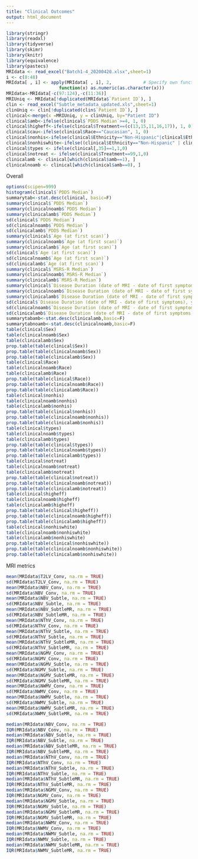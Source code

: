 ```yaml
---
title: "Clinical Outcomes"
output: html_document
---
```


```r
library(stringr)
library(readxl)
library(tidyverse)
library(skimr)
library(knitr)
library(equivalence)
library(pastecs)
MRIdata <- read_excel("Batch1-4_20200420.xlsx",sheet=1)
i <- c(8:48)      
MRIdata[ , i] <- apply(MRIdata[ , i], 2,            # Specify own function within apply
                    function(x) as.numeric(as.character(x)))
MRIdata<-MRIdata[-c(97:124),-c(11:36)]
MRIUniq <- MRIdata[!duplicated(MRIdata$`Patient ID`), ]
clin <- read_excel("Subtle_metadata_updated.xls",sheet=1)
clinUniq <- clin[!duplicated(clin$`Patient ID`), ]
clinical<-merge(x =MRIUniq, y = clinUniq, by="Patient ID")
clinical$amb<-ifelse(clinical$`PDDS Median`>=4, 1, 0)
clinical$higheff<-ifelse(clinical$Treatment==(c(13,15,11,16,17)), 1, 0)
clinical$cau<-ifelse(clinical$Race=="Caucasian", 1, 0)
clinical$nonhis<-ifelse(clinical$Ethnicity=="Non-Hispanic"|clinical$Ethnicity=="Non-hispanic", 1, 0)
clinical$nonhiswhite<-ifelse((clinical$Ethnicity=="Non-Hispanic" | clinical$Ethnicity=="Non-hispanic")&(clinical$Race=="Caucasian"), 1, 0)
clinical$types <- ifelse(clinical[,35]==1,1,0)
clinical$notreat <- ifelse(clinical$Treatment==99,1,0)
clinicalamb <- clinical[which(clinical$amb==1), ]
clinicalnoamb <- clinical[which(clinical$amb==0), ]
```

Overall

```r
options(scipen=999)
histogram(clinical$`PDDS Median`)
summarytab<-stat.desc(clinical, basic=F)
summary(clinical$`PDDS Median`)
summary(clinicalnoamb$`PDDS Median`)
summary(clinicalamb$`PDDS Median`)
sd(clinical$`PDDS Median`)
sd(clinicalnoamb$`PDDS Median`)
sd(clinicalamb$`PDDS Median`)
summary(clinical$`Age (at first scan)`)
summary(clinicalnoamb$`Age (at first scan)`)
summary(clinicalamb$`Age (at first scan)`)
sd(clinical$`Age (at first scan)`)
sd(clinicalnoamb$`Age (at first scan)`)
sd(clinicalamb$`Age (at first scan)`)
summary(clinical$`MSRS-R Median`)
summary(clinicalnoamb$`MSRS-R Median`)
summary(clinicalamb$`MSRS-R Median`)
summary(clinical$`Disease Duration (date of MRI - date of first symptoms), years`)
summary(clinicalnoamb$`Disease Duration (date of MRI - date of first symptoms), years`)
summary(clinicalamb$`Disease Duration (date of MRI - date of first symptoms), years`)
sd(clinical$`Disease Duration (date of MRI - date of first symptoms), years`)
sd(clinicalnoamb$`Disease Duration (date of MRI - date of first symptoms), years`)
sd(clinicalamb$`Disease Duration (date of MRI - date of first symptoms), years`)
summarytabamb<-stat.desc(clinicalamb,basic=F)
summarytabnoamb<-stat.desc(clinicalnoamb,basic=F)
table(clinical$Sex)
table(clinicalnoamb$Sex)
table(clinicalamb$Sex)
prop.table(table(clinical$Sex))
prop.table(table(clinicalnoamb$Sex))
prop.table(table(clinicalamb$Sex))
table(clinical$Race)
table(clinicalnoamb$Race)
table(clinicalamb$Race)
prop.table(table(clinical$Race))
prop.table(table(clinicalnoamb$Race))
prop.table(table(clinicalamb$Race))
table(clinical$nonhis)
table(clinicalnoamb$nonhis)
table(clinicalamb$nonhis)
prop.table(table(clinical$nonhis))
prop.table(table(clinicalnoamb$nonhis))
prop.table(table(clinicalamb$nonhis))
table(clinical$types)
table(clinicalnoamb$types)
table(clinicalamb$types)
prop.table(table(clinical$types))
prop.table(table(clinicalnoamb$types))
prop.table(table(clinicalamb$types))
table(clinical$notreat)
table(clinicalnoamb$notreat)
table(clinicalamb$notreat)
prop.table(table(clinical$notreat))
prop.table(table(clinicalnoamb$notreat))
prop.table(table(clinicalamb$notreat))
table(clinical$higheff)
table(clinicalnoamb$higheff)
table(clinicalamb$higheff)
prop.table(table(clinical$higheff))
prop.table(table(clinicalnoamb$higheff))
prop.table(table(clinicalamb$higheff))
table(clinical$nonhiswhite)
table(clinicalnoamb$nonhiswhite)
table(clinicalamb$nonhiswhite)
prop.table(table(clinical$nonhiswhite))
prop.table(table(clinicalnoamb$nonhiswhite))
prop.table(table(clinicalamb$nonhiswhite))
```

<!-- Statiatical tests - Overall -->

<!-- Used Wilcoxon Rank Sum test and Fischer Exact test for categorical variables -->
<!-- ```{r} -->
<!-- wilcox.test(`Age (at first scan)` ~ amb, data=clinical) -->
<!-- sextbl = table(clinical$Sex,clinical$amb) -->
<!-- sextbl -->
<!-- fisher.test(sextbl) -->
<!-- racetbl = table(clinical$cau,clinical$amb) -->
<!-- racetbl -->
<!-- fisher.test(racetbl) -->
<!-- histbl = table(clinical$nonhis,clinical$amb) -->
<!-- histbl -->
<!-- fisher.test(histbl) -->
<!-- wilcox.test( `MSRS-R Median` ~ amb, data=clinical) -->
<!-- typestbl = table(clinical$types,clinical$amb) -->
<!-- typestbl -->
<!-- fisher.test(typestbl) -->
<!-- wilcox.test( `Disease Duration (date of MRI - date of first symptoms), years` ~ amb, data=clinical) -->
<!-- wilcox.test( `MSRS-R Median` ~ amb, data=clinical) -->
<!-- notreattbl = table(clinical$notreat,clinical$amb) -->
<!-- notreattbl -->
<!-- fisher.test(notreattbl) -->
<!-- highefftbl = table(clinical$higheff,clinical$amb) -->
<!-- highefftbl -->
<!-- fisher.test(highefftbl) -->
<!-- nonhiswhitetbl = table(clinical$nonhiswhite,clinical$amb) -->
<!-- nonhiswhitetbl -->
<!-- fisher.test(nonhiswhitetbl) -->
<!-- ``` -->
MRI metrics
```r
mean(MRIdata$T2LV_Conv, na.rm = TRUE)
sd(MRIdata$T2LV_Conv, na.rm = TRUE)
mean(MRIdata$NBV_Conv, na.rm = TRUE)
sd(MRIdata$NBV_Conv, na.rm = TRUE)
mean(MRIdata$NBV_Subtle, na.rm = TRUE)
sd(MRIdata$NBV_Subtle, na.rm = TRUE)
mean(MRIdata$NBV_SubtleMR, na.rm = TRUE)
sd(MRIdata$NBV_SubtleMR, na.rm = TRUE)
mean(MRIdata$NThV_Conv, na.rm = TRUE)
sd(MRIdata$NThV_Conv, na.rm = TRUE)
mean(MRIdata$NThV_Subtle, na.rm = TRUE)
sd(MRIdata$NThV_Subtle, na.rm = TRUE)
mean(MRIdata$NThV_SubtleMR, na.rm = TRUE)
sd(MRIdata$NThV_SubtleMR, na.rm = TRUE)
mean(MRIdata$NGMV_Conv, na.rm = TRUE)
sd(MRIdata$NGMV_Conv, na.rm = TRUE)
mean(MRIdata$NGMV_Subtle, na.rm = TRUE)
sd(MRIdata$NGMV_Subtle, na.rm = TRUE)
mean(MRIdata$NGMV_SubtleMR, na.rm = TRUE)
sd(MRIdata$NGMV_SubtleMR, na.rm = TRUE)
mean(MRIdata$NWMV_Conv, na.rm = TRUE)
sd(MRIdata$NWMV_Conv, na.rm = TRUE)
mean(MRIdata$NWMV_Subtle, na.rm = TRUE)
sd(MRIdata$NWMV_Subtle, na.rm = TRUE)
mean(MRIdata$NWMV_SubtleMR, na.rm = TRUE)
sd(MRIdata$NWMV_SubtleMR, na.rm = TRUE)
```
```r
median(MRIdata$NBV_Conv, na.rm = TRUE)
IQR(MRIdata$NBV_Conv, na.rm = TRUE)
median(MRIdata$NBV_Subtle, na.rm = TRUE)
IQR(MRIdata$NBV_Subtle, na.rm = TRUE)
median(MRIdata$NBV_SubtleMR, na.rm = TRUE)
IQR(MRIdata$NBV_SubtleMR, na.rm = TRUE)
median(MRIdata$NThV_Conv, na.rm = TRUE)
IQR(MRIdata$NThV_Conv, na.rm = TRUE)
median(MRIdata$NThV_Subtle, na.rm = TRUE)
IQR(MRIdata$NThV_Subtle, na.rm = TRUE)
median(MRIdata$NThV_SubtleMR, na.rm = TRUE)
IQR(MRIdata$NThV_SubtleMR, na.rm = TRUE)
median(MRIdata$NGMV_Conv, na.rm = TRUE)
IQR(MRIdata$NGMV_Conv, na.rm = TRUE)
median(MRIdata$NGMV_Subtle, na.rm = TRUE)
IQR(MRIdata$NGMV_Subtle, na.rm = TRUE)
median(MRIdata$NGMV_SubtleMR, na.rm = TRUE)
IQR(MRIdata$NGMV_SubtleMR, na.rm = TRUE)
median(MRIdata$NWMV_Conv, na.rm = TRUE)
IQR(MRIdata$NWMV_Conv, na.rm = TRUE)
median(MRIdata$NWMV_Subtle, na.rm = TRUE)
IQR(MRIdata$NWMV_Subtle, na.rm = TRUE)
median(MRIdata$NWMV_SubtleMR, na.rm = TRUE)
IQR(MRIdata$NWMV_SubtleMR, na.rm = TRUE)
```


<!-- ```{r} -->
<!-- p1 = ggplot(data=MRIdata) + -->
<!--   geom_histogram(aes(x=NBV_Conv)) + scale_x_continuous(name = "Conventional") -->
<!-- p2 = ggplot(data=MRIdata) + -->
<!--   geom_histogram(aes(x=NBV_Subtle)) + scale_x_continuous(name = "Fast") -->
<!-- p3 = ggplot(data=MRIdata) + -->
<!--   geom_histogram(aes(x=NBV_SubtleMR)) + scale_x_continuous(name = "Fast with DL") -->
<!-- p1 -->
<!-- p2 -->
<!-- p3 -->
<!-- ``` -->


<!-- ```{r} -->
<!-- p1 = ggplot(data=MRIdata) + -->
<!--   geom_histogram(aes(x=NThV_Conv)) + scale_x_continuous(name = "Conventional") -->
<!-- p2 = ggplot(data=MRIdata) + -->
<!--   geom_histogram(aes(x=NThV_Subtle)) + scale_x_continuous(name = "Fast") -->
<!-- p3 = ggplot(data=MRIdata) + -->
<!--   geom_histogram(aes(x=NThV_SubtleMR)) + scale_x_continuous(name = "Fast with DL") -->
<!-- p1 -->
<!-- p2 -->
<!-- p3 -->
<!-- ``` -->

<!-- ```{r} -->
<!-- p1 = ggplot(data=MRIdata) + -->
<!--   geom_histogram(aes(x=NGMV_Conv)) + scale_x_continuous(name = "Conventional") -->
<!-- p2 = ggplot(data=MRIdata) + -->
<!--   geom_histogram(aes(x=NGMV_Subtle)) + scale_x_continuous(name = "Fast") -->
<!-- p3 = ggplot(data=MRIdata) + -->
<!--   geom_histogram(aes(x=NGMV_SubtleMR)) + scale_x_continuous(name = "Fast with DL") -->
<!-- p1 -->
<!-- p2 -->
<!-- p3 -->
<!-- ``` -->

<!-- ```{r} -->
<!-- p1 = ggplot(data=MRIdata) + -->
<!--   geom_histogram(aes(x=NWMV_Conv)) + scale_x_continuous(name = "Conventional") -->
<!-- p2 = ggplot(data=MRIdata) + -->
<!--   geom_histogram(aes(x=NWMV_Subtle)) + scale_x_continuous(name = "Fast") -->
<!-- p3 = ggplot(data=MRIdata) + -->
<!--   geom_histogram(aes(x=NWMV_SubtleMR)) + scale_x_continuous(name = "Fast with DL") -->
<!-- p1 -->
<!-- p2 -->
<!-- p3 -->
<!-- ``` -->